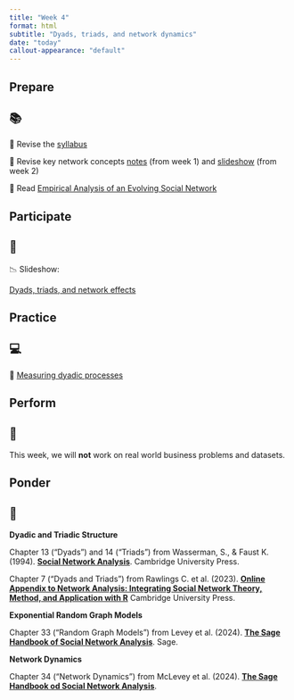 ```yaml
---
title: "Week 4"
format: html
subtitle: "Dyads, triads, and network dynamics"
date: "today"
callout-appearance: "default"
---
```


## Prepare

::: {.callout-note}
## 📚

📖 Revise the [syllabus](../../course/syllabus.qmd)

📖 Revise key network concepts [notes](../week-1/network_terms.qmd) (from
week 1) and [slideshow](../week-2/slideshow_3.html) (from week 2)

📖 Read [Empirical Analysis of an Evolving Social Network](https://go.exlibris.link/ls4pB53Y)

:::

## Participate

::: {.callout-note}
## 👥

📉 Slideshow:

[Dyads, triads, and network effects](slideshow.qmd)

:::

## Practice

::: {.callout-note}
## 💻

🧮 [Measuring dyadic processes](practice_1.qmd)

<!-- 🧮 [Measuring triadic processes](practice_2.qmd) -->

:::

## Perform

::: {.callout-note}
## 📝

This week, we will **not** work on real world business problems and datasets.

:::

## Ponder

::: {.callout-note}
## 🤔

**Dyadic and Triadic Structure**

Chapter 13 ("Dyads") and 14 ("Triads") from Wasserman, S., & Faust K.
(1994). [**Social Network Analysis**](https://go.exlibris.link/rW0j0hZX). Cambridge University Press.

Chapter 7 ("Dyads and Triads") from Rawlings C. et al. (2023). [**Online
Appendix to Network Analysis: Integrating Social Network Theory, Method, and
Application with R**](https://inarwhal.github.io/NetworkAnalysisR-book/)
Cambridge University Press.

**Exponential Random Graph Models**

Chapter 33 ("Random Graph Models") from Levey et al. (2024). [**The Sage
Handbook of Social Network Analysis**](https://go.exlibris.link/xdR3Hpkn).
Sage.

**Network Dynamics**

Chapter 34 ("Network Dynamics") from McLevey et al. (2024). [**The Sage
Handbook od Social Network Analysis**](https://go.exlibris.link/xdR3Hpkn).

:::
